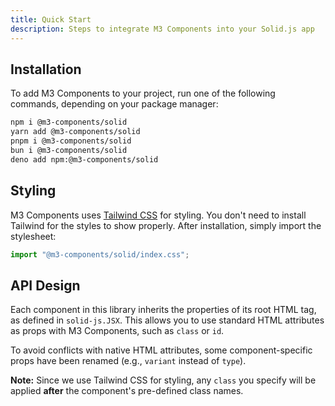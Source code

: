 ```yaml
---
title: Quick Start
description: Steps to integrate M3 Components into your Solid.js app
---
```


## Installation

To add M3 Components to your project, run one of the following commands, depending on your package manager:

```bash
npm i @m3-components/solid
yarn add @m3-components/solid
pnpm i @m3-components/solid
bun i @m3-components/solid
deno add npm:@m3-components/solid
```

## Styling

M3 Components uses [Tailwind CSS](https://tailwindcss.com/) for styling. You don't need to install Tailwind for the styles to show properly.
After installation, simply import the stylesheet:

```javascript
import "@m3-components/solid/index.css";
```

## API Design

Each component in this library inherits the properties of its root HTML tag, as defined in `solid-js.JSX`. This allows you to use standard HTML attributes as props with M3 Components, such as `class` or `id`.

To avoid conflicts with native HTML attributes, some component-specific props have been renamed (e.g., `variant` instead of `type`).

**Note:** Since we use Tailwind CSS for styling, any `class` you specify will be applied **after** the component's pre-defined class names.
